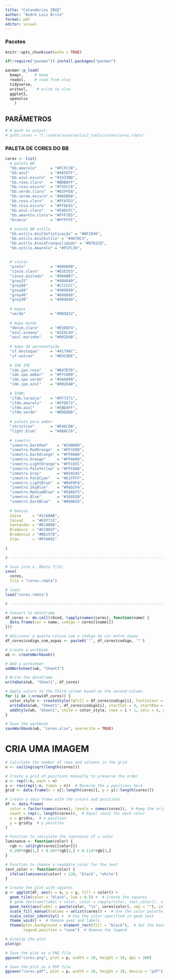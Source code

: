 ```yaml
---
title: "Calendários IBGE"
author: "André Luiz Brito"
format: pdf
editor: visual
---
```


### Pacotes

```r

knitr::opts_chunk$set(echo = TRUE)

if(!require("pacman")) install.packages("pacman")

pacman::p_load(
  beepr,     # beep
  readxl,    # read from xlsx
  tidyverse,
  writexl,    # write to xlsx
  ggplot2,
  openxlsx
    )

```

## PARÂMETROS

```r

# # path to output:
# path.cores = "C:/andre/assessoria/2_tools/cores/cores.rdata"

```

### PALETA DE CORES DO BB

```r

cores <- list(
  # paleta BB
  "bb.amarelo"      = "#FCFC30",
  "bb.azul"         = "#465EFF",
  "bb.azul.escuro"  = "#3333BD",
  "bb.roxo.claro"   = "#BDB6FF",
  "bb.roxo.escuro"  = "#735CC6",
  "bb.verde.claro"  = "#83FFEA",
  "bb.verde.escuro" = "#00EBD0",
  "bb.rosa.claro"   = "#FFA7D3",
  "bb.rosa.escuro"  = "#FF6E91",
  "bb.azul.claro"   = "#54DCFC",
  "bb.amarelo.claro"= "#FFF7B5",
  "branco"          = "#FFFFFF",
  
  # paleta BB estilo
  "bb.estilo.AzulSofisticação" = "#0F2846",
  "bb.estilo.AzulEstilo" = "#467DC3",
  "bb.estilo.AreiaTranquilidade" = "#D7D2CD",
  "bb.estilo.Amarelo" = "#FCFC30",
  
  
  # cinzas
  "preto"           = "#000000",
  "cinza.claro"     = "#E5E5E5",
  "cinza.azulado"   = "#99ABB7",
  "grey25"          = "#404040", 
  "grey80"          = "#CCCCCC", 
  "grey60"          = "#999999", 
  "grey40"          = "#666666", 
  "grey30"          = "#4D4D4D",
  
  # mapas
  "verde"           = "#005A32",
  
  # mapa mundi
  "denim.claro"     = "#E5EDF4",
  "azul.oceano"     = "#2E6CA4",
  "azul.marinho"    = "#002D4B",
  
  # mapa da apresentação
  "uf.destaque"     = "#4179AC",
  "uf.outros"       = "#B3C9DE",
  
  # IDE IPE
  "ide.ipe.rosa"    = "#B47D7D",
  "ide.ipe.amber"   = "#FFC000",
  "ide.ipe.verde"   = "#5AAA90",
  "ide.ipe.azul"    = "#002D4B",
  
  # IFDM:
  "ifdm.laranja"    = "#FF7271",
  "ifdm.amarelo"    = "#FFDE72",
  "ifdm.azul"       = "#5BD4FF",
  "ifdm.verde"      = "#B9E08D",
  
  # paleta para amber
  "christine"       = "#E46C0A",
  "light.blue"      = "#4BACC6",
  
  # inmetro
  "inmetro.DarkRed"    = "#C00000",
  "inmetro.RedOrange"  = "#FF3200",
  "inmetro.DarkOrange" = "#FF6000",
  "inmetro.Orange"     = "#FFA000",
  "inmetro.LightOrange"= "#FFC03C",
  "inmetro.PaleYellow" = "#FFFAAA",
  "inmetro.Gray"       = "#A5A5A5",
  "inmetro.PaleCyan"   = "#E1FFFF",
  "inmetro.LightBlue"  = "#B4F0FA",
  "inmetro.SkyBlue"    = "#96D2FA",
  "inmetro.MediumBlue" = "#50A5F5",
  "inmetro.Blue"       = "#1E6EEB",
  "inmetro.DarkBlue"   = "#0000CD",
  
  # bancos
  Caixa     = "#1C60AB",
  Caixa2    = "#E97715",
  Santander = "#EC0000", 
  Bradesco  = "#CC092F",
  Bradesco2 = "#B81570",
  Itau      = "#FF6001"
  
)

# ------------------------------------------------------------------------------

# Save into a .RData file:
save(
  cores,
  file = "cores.rdata")

# load: 
load("cores.rdata")

# ------------------------------------------------------------------------------

# Convert to dataframe
df_cores <- do.call(rbind, lapply(names(cores), function(name) {
  data.frame(cor = name, codigo = cores[[name]])
}))

# Adicionar a quarta coluna com o código da cor entre aspas
df_cores$codigo_com_aspas <- paste0('"', df_cores$codigo, '"')

# Create a workbook
wb <- createWorkbook()

# Add a worksheet
addWorksheet(wb, "Sheet1")

# Write the dataframe
writeData(wb, "Sheet1", df_cores)

# Apply colors to the third column based on the second column
for (i in 1:nrow(df_cores)) {
  color_style <- createStyle(fgFill = df_cores$codigo[i], fontColour = df_cores$codigo[i])
  writeData(wb, "Sheet1", df_cores$codigo[i], startCol = 4, startRow = i + 1, colNames = FALSE)
  addStyle(wb, "Sheet1", style = color_style, rows = i + 1, cols = 4, gridExpand = TRUE)
}

# Save the workbook
saveWorkbook(wb, "cores.xlsx", overwrite = TRUE)

```

# CRIA UMA IMAGEM

```r

# Calculate the number of rows and columns in the grid
n <- ceiling(sqrt(length(cores)))

# Create a grid of positions manually to preserve the order
x <- rep(1:n, each = n)
y <- rev(rep(1:n, times = n))  # Reverse the y positions here
grid <- data.frame(x = x[1:length(cores)], y = y[1:length(cores)])

# Create a data frame with the colors and positions
df <- data.frame(
  color = factor(names(cores), levels = names(cores)),  # Keep the original order of colors
  count = rep(1, length(cores)),  # Equal count for each color
  x = grid$x,  # x position
  y = grid$y  # y position
)

# Function to calculate the luminance of a color
luminance <- function(color) {
  rgb <- col2rgb(cores[[color]])
  0.299*rgb[1,] + 0.587*rgb[2,] + 0.114*rgb[3,]
}

# Function to choose a readable color for the text
text_color <- function(color) {
  ifelse(luminance(color) > 128, "black", "white")
}

# Create the plot with squares
p <- ggplot(df, aes(x = x, y = y, fill = color)) +
  geom_tile(color = "black", lwd = 0.5) +  # Create the squares
  # geom_text(aes(label = color, color = sapply(color, text_color)), size = 4) +  # Add the color names
  geom_text(aes(label = paste(color, "\n", cores[color], sep = ""), color = sapply(color, text_color)), size = 2.5) +  # Add color names and RGB codes
  scale_fill_manual(values = unlist(cores)) +  # Use the color palette
  scale_color_identity() +  # Use the color specified in geom_text
  theme_void() +  # Remove axes and labels
  theme(plot.background = element_rect(fill = "black"),  # Set the background to black
        legend.position = "none")  # Remove the legend

# Display the plot
plot(p)

# Save the plot as a PNG file
ggsave("cores.png", plot = p, width = 10, height = 10, dpi = 300)

# Save the plot as a PDF file
ggsave("cores.pdf", plot = p, width = 10, height = 10, device = "pdf")

```
